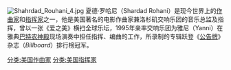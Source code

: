 {{unreferenced|time=2014-06-13T03:21:32+00:00}}
[[File:Shahrdad_Rouhani_4.jpg|thumb]]
夏德·罗哈尼（Shardad Rohani）是现今世界上的[[作曲家|作曲家]]和[[指挥家|指挥家]]之一，他是美国著名的电影作曲家兼洛杉矶交响乐团的音乐总监及指挥，曾以一张《爱之美》横扫全球乐坛，1995年亲率交响乐团为雅尼（Yanni）在雅典[[巴特农神殿|巴特农神殿]]现场演奏中担任指挥、编曲的工作，所录制的专辑跃登《[[公告牌_(杂志)|公告牌]]》杂志（''Billboard''）排行榜冠军。

[[分类:美国作曲家|分类:美国作曲家]]
[[分类:美国指挥家|分类:美国指挥家]]